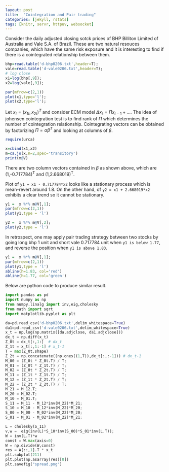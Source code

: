 ```yaml
---
layout: post
title:  "Cointegration and Pair trading"
categories: [jekyll, rstats]
tags: [knitr, servr, httpuv, websocket]
---
```




Consider the daily adjusted closing sotck prices of BHP Billiton Limited of Australia and Vale S.A. of Brazil. These are two natural resouces companies, which have the same risk exposure and it is interesting to find if there is a cointegrated relationship between them.

```r
bhp=read.table('d-bhp0206.txt',header=T);
vale=read.table('d-vale0206.txt',header=T);
# log close
x1=log(bhp[,9]);
x2=log(vale[,9]);

par(mfrow=c(2,1))
plot(x1,type='l');
plot(x2,type='l');
``` 

Let $x_t = (x_{1t},x_{2t})^T$ and consider ECM model $\Delta x_t = \Pi x_{t-1} + \dots$. The idea of johensen cointegration test is to find rank of $\Pi$ which determines the number of cointegration relationship. Cointegrating vectors can be obtained by factorizing $\Pi=\alpha \beta^T$ and looking at columns of $\beta$.

```r
require(urca)

x=cbind(x1,x2)
m=ca.jo(x,K=2,spec='transitory')
print(m@V)
```


There are two column vectors contained in $\beta$ as shown above, which are (1,-0.717784)<sup>T</sup> and  (1,2.668019)<sup>T</sup>.

Plot of `y1 = x1 - 0.717784*x2` looks like a stationary process which is mean-revert around 1.8. On the other hand, of `y2 = x1 + 2.668019*x2` exhibits a clear trend so it cannot be stationary. 

```r
y1 =  x %*% m@V[,1];
par(mfrow=c(2,1))
plot(y1,type = 'l')

y2 =  x %*% m@V[,2];
plot(y2,type = 'l')
```

In retrospect, one may apply pair trading strategy between two stocks by going long bhp 1 unit and short vale 0.717784 unit when `y1 is below 1.77`, and reverse the position when `y1 is above 1.83`.

```r
y1 =  x %*% m@V[,1];
par(mfrow=c(2,1))
plot(y1,type = 'l')
abline(h=1.83, col='red')
abline(h=1.77, col='green')
```

Below are python code to produce similar result.

```python
import pandas as pd
import numpy as np
from numpy.linalg import inv,eig,cholesky
from math import sqrt
import matplotlib.pyplot as plt

da=pd.read_csv('d-bhp0206.txt',delim_whitespace=True)
da1=pd.read_csv('d-vale0206.txt',delim_whitespace=True)
x_t = np.log(np.matrix([da.adjclose, da1.adjclose]))
dx_t = np.diff(x_t)
Z_0t = dx_t[:,1:]  # dx_t
Z_1t = x_t[:,1:-1] # x_t-1
T = max(Z_0t.shape)
Z_2t = np.concatenate((np.ones((1,T)),dx_t[:,:-1])) # dx_t-1
M_00 = (Z_0t * Z_0t.T) / T;
M_01 = (Z_0t * Z_1t.T) / T;
M_02 = (Z_0t * Z_2t.T) / T;
M_11 = (Z_1t * Z_1t.T) / T;
M_12 = (Z_1t * Z_2t.T) / T;
M_22 = (Z_2t * Z_2t.T) / T;
M_21 = M_12.T;
M_20 = M_02.T;
M_10 = M_01.T;
S_11 = M_11 - M_12*inv(M_22)*M_21;
S_10 = M_10 - M_12*inv(M_22)*M_20;
S_00 = M_00 - M_02*inv(M_22)*M_20;
S_01 = M_01 - M_02*inv(M_22)*M_21;

L = cholesky(S_11)
v,w =  eig(inv(L)*S_10*inv(S_00)*S_01*inv(L.T));
W = inv(L.T)*w
const = W.max(axis=0)
W = np.divide(W,const)
res = W[::,1].T * x_t
plt.subplot(211)
plt.plot(np.asarray(res)[0])
plt.savefig("spread.png")
```

